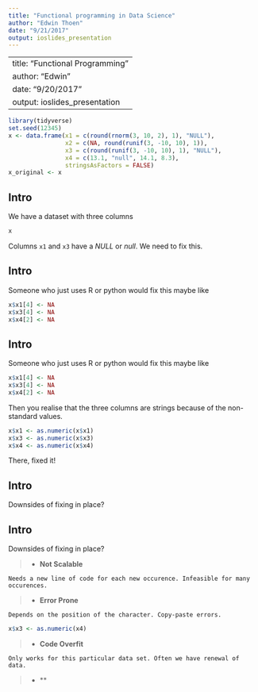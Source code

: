 ```yaml
---
title: "Functional programming in Data Science"
author: "Edwin Thoen"
date: "9/21/2017"
output: ioslides_presentation
---
```

---
title: "Functional Programming"
author: "Edwin"
date: "9/20/2017"
output: ioslides_presentation
---

```r
library(tidyverse)
set.seed(12345)
x <- data.frame(x1 = c(round(rnorm(3, 10, 2), 1), "NULL"),
                x2 = c(NA, round(runif(3, -10, 10), 1)),
                x3 = c(round(runif(3, -10, 10), 1), "NULL"),
                x4 = c(13.1, "null", 14.1, 8.3),
                stringsAsFactors = FALSE)
x_original <- x
```

## Intro

We have a dataset with three columns

```r
x
```

Columns `x1` and `x3` have a *NULL* or *null*. We need to fix this.

## Intro

Someone who just uses R or python would fix this maybe like

```r
x$x1[4] <- NA 
x$x3[4] <- NA 
x$x4[2] <- NA
```

## Intro

Someone who just uses R or python would fix this maybe like

```r
x$x1[4] <- NA 
x$x3[4] <- NA 
x$x4[2] <- NA
```

Then you realise that the three columns are strings because of the non-standard values.

```r
x$x1 <- as.numeric(x$x1)
x$x3 <- as.numeric(x$x3)
x$x4 <- as.numeric(x$x4)
```
There, fixed it!

## Intro

Downsides of fixing in place?

## Intro

Downsides of fixing in place?

> - **Not Scalable**

    Needs a new line of code for each new occurence. Infeasible for many occurences.
    
> - **Error Prone**

    Depends on the position of the character. Copy-paste errors.

```r
x$x3 <- as.numeric(x4)
```

> - **Code Overfit**

    Only works for this particular data set. Often we have renewal of data.
    
> - **



